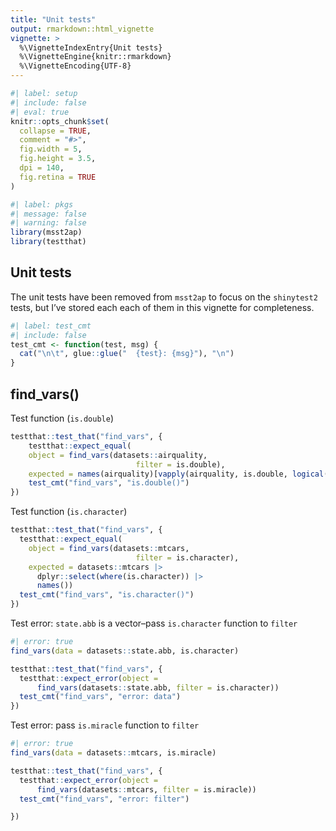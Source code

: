 ```yaml
---
title: "Unit tests"
output: rmarkdown::html_vignette
vignette: >
  %\VignetteIndexEntry{Unit tests}
  %\VignetteEngine{knitr::rmarkdown}
  %\VignetteEncoding{UTF-8}
---
```


```r
#| label: setup
#| include: false
#| eval: true
knitr::opts_chunk$set(
  collapse = TRUE,
  comment = "#>",
  fig.width = 5,
  fig.height = 3.5,
  dpi = 140,
  fig.retina = TRUE
)
```

```r
#| label: pkgs
#| message: false
#| warning: false
library(msst2ap)
library(testthat)

```

## Unit tests

The unit tests have been removed from `msst2ap` to focus on the `shinytest2` tests, but I've stored each each of them in this vignette for completeness. 

```r
#| label: test_cmt 
#| include: false
test_cmt <- function(test, msg) {
  cat("\n\t", glue::glue("  {test}: {msg}"), "\n")
}

```

## find_vars()

Test function (`is.double`)

```r
testthat::test_that("find_vars", {
    testthat::expect_equal(
    object = find_vars(datasets::airquality,
                            filter = is.double),
    expected = names(airquality)[vapply(airquality, is.double, logical(1))])
    test_cmt("find_vars", "is.double()")
})
```

Test function (`is.character`)

```r
testthat::test_that("find_vars", {
  testthat::expect_equal(
    object = find_vars(datasets::mtcars,
                            filter = is.character),
    expected = datasets::mtcars |>
      dplyr::select(where(is.character)) |>
      names())
  test_cmt("find_vars", "is.character()")
})
```

Test error: `state.abb` is a vector--pass `is.character` function to `filter`

```r
#| error: true
find_vars(data = datasets::state.abb, is.character)
```


```r
testthat::test_that("find_vars", {
  testthat::expect_error(object =
      find_vars(datasets::state.abb, filter = is.character))
  test_cmt("find_vars", "error: data")
})
```

Test error: pass `is.miracle` function to `filter`

```r
#| error: true
find_vars(data = datasets::mtcars, is.miracle)
```


```r
testthat::test_that("find_vars", {
  testthat::expect_error(object =
      find_vars(datasets::mtcars, filter = is.miracle))
  test_cmt("find_vars", "error: filter")

})
```


